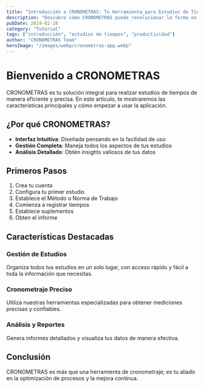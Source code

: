 ```yaml
---
title: "Introducción a CRONOMETRAS: Tu Herramienta para Estudios de Tiempos"
description: "Descubre cómo CRONOMETRAS puede revolucionar la forma en que realizas tus estudios de tiempos"
pubDate: 2024-02-20
category: "Tutorial"
tags: ["introducción", "estudios de tiempos", "productividad"]
author: "CRONOMETRAS Team"
heroImage: "/images/webp/cronometras-app.webp"
---
```


# Bienvenido a CRONOMETRAS

CRONOMETRAS es tu solución integral para realizar estudios de tiempos de manera eficiente y precisa. En este artículo, te mostraremos las características principales y cómo empezar a usar la aplicación.

## ¿Por qué CRONOMETRAS?

- **Interfaz Intuitiva**: Diseñada pensando en la facilidad de uso
- **Gestión Completa**: Maneja todos los aspectos de tus estudios
- **Análisis Detallado**: Obtén insights valiosos de tus datos

## Primeros Pasos

1. Crea tu cuenta
2. Configura tu primer estudio
3. Establece el Método o Norma de Trabajo
4. Comienza a registrar tiempos
5. Establece suplementos
6. Obten el informe

## Características Destacadas

### Gestión de Estudios
Organiza todos tus estudios en un solo lugar, con acceso rápido y fácil a toda la información que necesitas.

### Cronometraje Preciso
Utiliza nuestras herramientas especializadas para obtener mediciones precisas y confiables.

### Análisis y Reportes
Genera informes detallados y visualiza tus datos de manera efectiva.

## Conclusión

CRONOMETRAS es más que una herramienta de cronometraje; es tu aliado en la optimización de procesos y la mejora continua.
